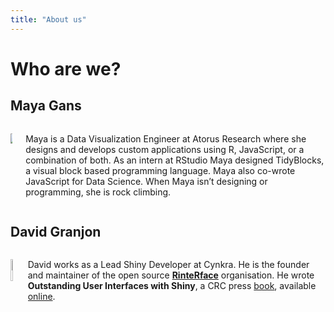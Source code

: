 ```yaml
---
title: "About us"
---
```


# Who are we?

## **Maya Gans**

::::{.columns}

:::{.column}
![](./../../assets/images/0-welcome/maya-gans.png)
:::

:::{.column}
Maya is a Data Visualization Engineer at Atorus Research where she designs and develops custom applications using R, JavaScript, or a combination of both. As an intern at RStudio Maya designed TidyBlocks, a visual block based programming language. Maya also co-wrote JavaScript for Data Science. When Maya isn't designing or programming, she is rock climbing.
:::

::::

## **David Granjon** 

::::{.columns}

:::{.column}
![](./../../assets/images/0-welcome/david-granjon.jpg){width=60%}
:::

:::{.column}
David works as a Lead Shiny Developer at Cynkra. He is the founder and maintainer of the open source [__RinteRface__](https://rinterface.com/) organisation. He wrote __Outstanding User Interfaces with Shiny__, a CRC press [book](https://www.routledge.com/Outstanding-User-Interfaces-with-Shiny/Granjon/p/book/9780367643652), available [online](https://unleash-shiny.rinterface.com/).
:::

::::
